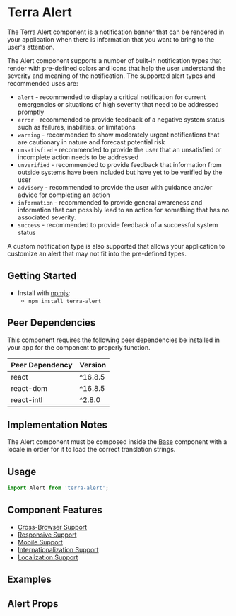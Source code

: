 


<Badge />

# Terra Alert

The Terra Alert component is a notification banner that can be rendered in your application when there is information that you want to bring to the user's attention.

The Alert component supports a number of built-in notification types that render with pre-defined colors and icons that help the user understand the severity and meaning of the notification. The supported alert types and recommended uses are:

- `alert` - recommended to display a critical notification for current emergencies or situations of high severity that need to be addressed promptly
- `error` - recommended to provide feedback of a negative system status such as failures, inabilities, or limitations
- `warning` - recommended to show moderately urgent notifications that are cautionary in nature and forecast potential risk
- `unsatisfied` - recommended to provide the user that an unsatisfied or incomplete action needs to be addressed
- `unverified` - recommended to provide feedback that information from outside systems have been included but have yet to be verified by the user
- `advisory` - recommended to provide the user with guidance and/or advice for completing an action
- `information` - recommended to provide general awareness and information that can possibly lead to an action for something that has no associated severity.
- `success` - recommended to provide feedback of a successful system status

A custom notification type is also supported that allows your application to customize an alert that may not fit into the pre-defined types.

## Getting Started

- Install with [npmjs][3]:
  - `npm install terra-alert`

<!-- AUTO-GENERATED-CONTENT:START Peer Dependencies -->
## Peer Dependencies

This component requires the following peer dependencies be installed in your app for the component to properly function.

| Peer Dependency | Version |
|-|-|
| react | ^16.8.5 |
| react-dom | ^16.8.5 |
| react-intl | ^2.8.0 |

<!-- AUTO-GENERATED-CONTENT:END -->

## Implementation Notes
The Alert component must be composed inside the [Base][1] component with a locale in order for it to load the correct translation strings.

[1]: https://engineering.cerner.com/terra-core/components/terra-base/base/base
[3]: https://www.npmjs.com

## Usage

```jsx
import Alert from 'terra-alert';
```

## Component Features
* [Cross-Browser Support](https://engineering.cerner.com/terra-ui/contributing/terra-ui/component-standards#cross-browser-support)
* [Responsive Support](https://engineering.cerner.com/terra-ui/contributing/terra-ui/component-standards#responsive-support)
* [Mobile Support](https://engineering.cerner.com/terra-ui/contributing/terra-ui/component-standards#mobile-support)
* [Internationalization Support](https://engineering.cerner.com/terra-ui/contributing/terra-ui/component-standards#internationalization-i18n-support)
* [Localization Support](https://engineering.cerner.com/terra-ui/contributing/terra-ui/component-standards#internationalization-i18n-support)

## Examples
<AlertExample title="Default Alert" />
<ErrorExample title="Error Alert" />
<WarningExample title="Warning Alert" />
<UnsatisfiedExample title="Unsatisfied Alert" />
<UnverifiedExample title="Unverified Alert" />
<AdvisoryExample title="Advisory Alert" />
<InfoExample title="Information Alert" />
<SuccessExample title="Success Alert" />
<CustomExample title="Custom Alert" />
<LongTextExample title="Long Text Alert" />
<ActionExample title="Alert with Action" />
<DismissibleExample title="Dismissible Alert" />
<ActionAndDismissibleExample title="Dismissible Alert with Actions" />

## Alert Props
<AlertPropsTable />

